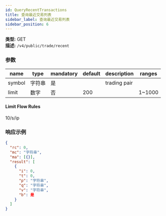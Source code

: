 ```yaml
---
id: QueryRecentTransactions
title: 查询最近交易列表
sidebar_label: 查询最近交易列表
sidebar_position: 6
---
```


**类型:** GET  
**描述:** `/v4/public/trade/recent`

### 参数

| name   | type   | mandatory | default | description  | ranges |
| ------ | ------ | --------- | ------- | ------------ | ------ |
| symbol | 字符串 | 是      |         | trading pair |        |
| limit  | 数字 | 否     | 200     |              | 1~1000 |

#### **Limit Flow Rules**

10/s/ip

### 响应示例

```json title="Response"
{
  "rc": 0,
  "mc": "字符串",
  "ma": [{}],
  "result": [
    {
      "i": 0,
      "t": 0,
      "p": "字符串",
      "q": "字符串",
      "v": "字符串",
      "b": 是
    }
  ]
}
```
